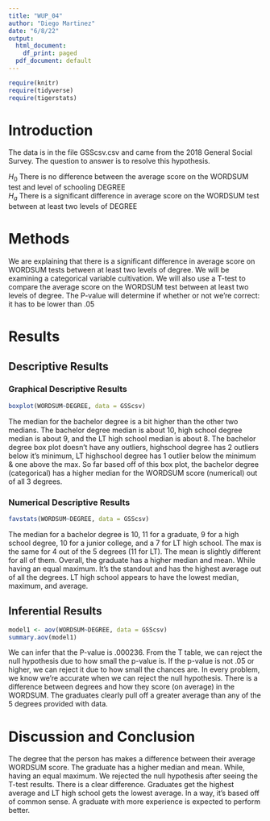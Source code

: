 ```yaml
---
title: "WUP_04"
author: "Diego Martinez"
date: "6/8/22"
output:
  html_document:
    df_print: paged
  pdf_document: default
---
```


```r
require(knitr)
require(tidyverse)
require(tigerstats)

```

# Introduction

<!--In this section you explain what you are trying to show.  Where did the data come from?  What is the research or other question you are trying to answer?!-->

The data is in the file GSScsv.csv and came from the 2018 General Social Survey.  The question to answer is to resolve this hypothesis.  

$H_0$ There is no difference between the average score on the WORDSUM test and level of schooling DEGREE  
$H_a$ There is a significant difference in average score on the WORDSUM test between at least two levels of DEGREE  

# Methods

We are explaining that there is a significant difference in average score on WORDSUM tests between at least two levels of degree. We will be examining a categorical variable cultivation. We will also use a T-test to compare the average score on the WORDSUM test between at least two levels of degree. The P-value will determine if whether or not we're correct: it has to be lower than .05 

<!--Decide on your methods:  use "variable analysis" or other appropriate descriptors.  Make sure to choose at least one graphical method and at least one numerical method.!-->

# Results

<!--Divide this section into two sub-sections:  One for your descriptive  results and one for your inferential results.!-->

## Descriptive Results



### Graphical Descriptive Results

```r
boxplot(WORDSUM~DEGREE, data = GSScsv)
```

The median for the bachelor degree is a bit higher than the other two medians. 
The bachelor degree median is about 10, high school degree median is about 9, and the LT high school median is about 8. The bachelor degree box plot doesn't have any outliers, highschool degree has 2 outliers below it's minimum, LT highschool degree has 1 outlier below the minimum & one above the max. So far based off of this box plot, the bachelor degree (categorical) has a higher median for the WORDSUM score (numerical) out of all 3 degrees. 

<!--Graphical results here.  Make sure to show your code.  Provide appropriate labels for axes, giving units if possible, and provide a good title for the graph, too.  Use the graphical results to describe the patterns if any that exist in the data as focused toward the research question!-->

### Numerical Descriptive Results

```r
favstats(WORDSUM~DEGREE, data = GSScsv)
```

The median for a bachelor degree is 10, 11 for a graduate, 9 for a high school degree, 10 for a junior college, and a 7 for LT high school. The max is the same for 4 out of the 5 degrees (11 for LT). The mean is slightly different for all of them. Overall, the graduate has a higher median and mean. While having an equal maximum. It's the standout and has the highest average out of all the degrees. LT high school appears to have the lowest median, maximum, and average. 


<!--Numerical results go here. Use the numerical results to describe the patterns if any that exist in the data as focused toward the research question!-->

## Inferential Results

```r
model1 <- aov(WORDSUM~DEGREE, data = GSScsv)
summary.aov(model1)
```
We can infer that the P-value is .000236. From the T table, we can reject the null hypothesis due to how small the p-value is. If the p-value is not .05 or higher, we can reject it due to how small the chances are. In every problem, we know we're accurate when we can reject the null hypothesis. There is a difference between degrees and how they score (on average) in the WORDSUM. The graduates clearly pull off a greater average than any of the 5 degrees provided with data. 


<!--State hypothesis clearly.  Make sure your discussion of the inferential test covers all the aspects that the test output produces, such as test statistic, p-value etc.  Make a decision about the null hypothesis, explain the assumptions on which the selected test/procedure was based, and why the chosen procedure satisfys the assumptions and is appropriate to answer the research question!-->


# Discussion and Conclusion

The degree that the person has makes a difference between their average WORDSUM score. The graduate has a higher median and mean. While, having an equal maximum. We rejected the null hypothesis after seeing the T-test results. There is a clear difference. Graduates get the highest average and LT high school gets the lowest average. In a way, it's based off of common sense. A graduate with more experience is expected to perform better. 

<!--Discussion and conclusion here.  If you found a relationship be sure to consider whether the relationship occurs because one of the variavbles causes the other, or whether they perhasps are related for some other reason.  Watch the chapter 6 videos from the GeorgeTown videos collection.!-->
